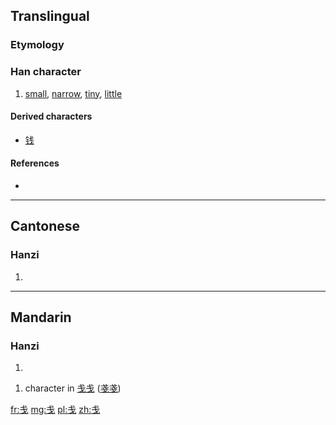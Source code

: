 {{also|戔}}
==Translingual==
{{Hani-forms|戋|[[戔]]}}

===Etymology===
{{Han simp|戔}}

===Han character===
{{Han char|rn=62|rad=戈|as=01|sn=5|four=|canj=戈十 (IJ), X戈十 (XIJ)}}

# [[small]], [[narrow]], [[tiny]], [[little]]

====Derived characters====
* [[钱]] {{Hani|[[残]]}}

====References====
* {{Han ref|kx=0411.031|hdz=21397.020|uh=620B|ud=25099}}

----

==Cantonese==

===Hanzi===
{{yue-hanzi|jyut=[[zin1]]|y=jin1|tra=戔}}

# {{defn|lang=yue|sort=戈01}}

----

==Mandarin==

===Hanzi===
{{cmn-hanzi|tra=戔|pin=[[jiān]] ([[jian1]])|wg=chien<sup>1</sup>}}

# {{defn|lang=cmn|sort=戈01}}

# character in [[戋戋]] ([[戔戔]])

[[fr:戋]]
[[mg:戋]]
[[pl:戋]]
[[zh:戋]]